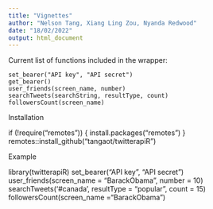 ```yaml
---
title: "Vignettes"
author: "Nelson Tang, Xiang Ling Zou, Nyanda Redwood"
date: "18/02/2022"
output: html_document
---
```


Current list of functions included in the wrapper:

    set_bearer("API key", "API secret")
    get_bearer()
    user_friends(screen_name, number)
    searchTweets(searchString, resultType, count)
    followersCount(screen_name)

Installation

if (!require("remotes")) {
  install.packages("remotes")
}
remotes::install_github("tangaot/twitterapiR")

Example

library(twitterapiR)
set_bearer("API key", "API secret")
user_friends(screen_name = "BarackObama", number = 10)
searchTweets('#canada', resultType = "popular", count = 15)
followersCount(screen_name ="BarackObama")
